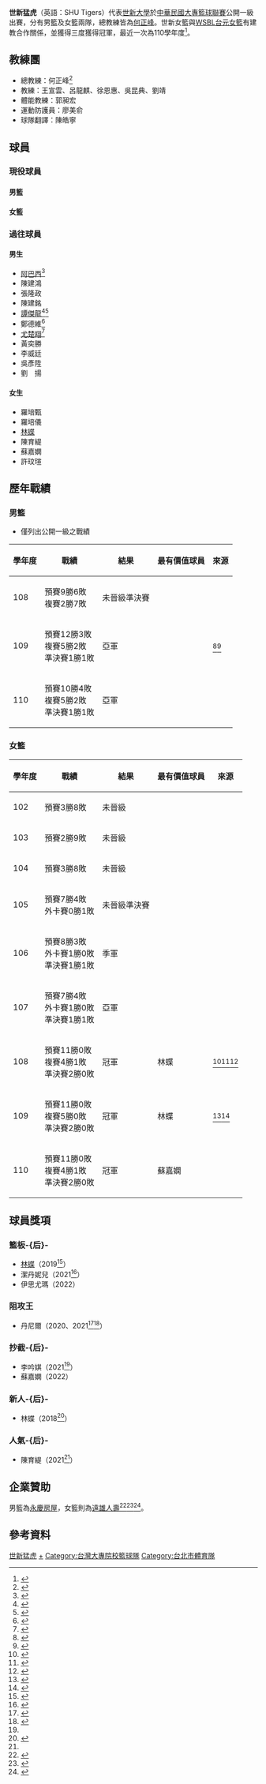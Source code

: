 {{Infobox school athletics
| name = 世新猛虎<br><small>SHU Tigers</small>
| logo = SHU Tigers logo 2016.png
| university = [[世新大學|世新大學]]
| association = [[大專籃球聯賽|UBA]]
| division = 公開男一級、公開女一級
| director = 
| city  = [[臺北市|臺北市]]
| state = 
| teams = 2
| basketballarena = 
| symbol = 
| mascot = 
| nickname = 
| fightsong = 
| cheer  = 
| color1 = 
| color2 = 
| hex1   = 
| hex2   = 
| hex3   = 
| hex4   = 
| pageurl = 
| altlogo = 
}}

'''世新猛虎'''（英語：SHU Tigers）代表[[世新大學|世新大學]]於[[中華民國|中華民國]][[大專籃球聯賽|大專籃球聯賽]]公開一級出賽，分有男籃及女籃兩隊，總教練皆為[[何正峰|何正峰]]。世新女籃與[[WSBL|WSBL]][[台元女籃|台元女籃]]有建教合作關係，並獲得三度獲得冠軍，最近一次為110學年度<ref>{{cite news|author1=黃巧雯|title=UBA世新女籃隊史首度2連霸 林蝶21分助陣[影]|url=https://www.cna.com.tw/news/firstnews/202103210180.aspx|accessdate=2021-04-01|work=中央社|date=2021-03-21|archive-date=2021-03-23|archive-url=https://web.archive.org/web/20210323013914/https://www.cna.com.tw/news/firstnews/202103210180.aspx}}</ref>。

== 教練團 ==
* 總教練：何正峰<ref>{{cite news|author1=Mamba H|title=【UBA專訪】二十年的淬煉，你不知道的世新男女籃總教練何正峰|url=https://www.sportsv.net/articles/70118|accessdate=2021-04-01|work=運動視界|date=2019-12-17|archive-date=2022-03-08|archive-url=https://web.archive.org/web/20220308083403/https://www.sportsv.net/articles/70118}}</ref>
* 教練：王宣雲、呂龍麒、徐恩惠、吳昆典、劉靖
* 體能教練：郭昶宏
* 運動防護員：廖美俞
* 球隊翻譯：陳皓寧

== 球員 ==
{{maincat|世新大學籃球隊球員}}
=== 現役球員 ===
==== 男籃 ====
{{Basketball roster header | team= 世新男籃 | nat = n }}
{{player3 | num = 0 | name = 邱煌禕 | pos = G | m = 1.81 | kgs = 70 | year= | month= | date= }}
{{player3 | num = 1 | name = 許瀚承 | pos = F | m = 1.85 | kgs = 80 | year= | month= | date= }}
{{player3 | num = 2 | name = 蔡明聰 | pos = F | m = 1.84 | kgs = 85 | year= | month= | date= }}
{{player3 | num = 4 | name = 李宗漢 | dab = 籃球運動員 | pos = G | m = 1.65 | kgs = 63 | year= | month= | date= }}
{{player3 | num = 6 | name = 李威廷 | pos = G | m = 1.80 | kgs = 73 | year= | month= | date=  | note = C }}
{{player3 | num = 8 | name = 伊波卡 | pos = C | m = 1.98 | kgs = 104 | year= | month= | date= }}
{{player3 | num = 9 | name = 西里爾 | pos = C | m = 2.08 | kgs = 80 | year= | month= | date= }}
{{player3 | num = 10 | name = 陳思莫 | pos = G | m = 1.75 | kgs = 65 | year= | month= | date= }}
{{player3 | num = 11 | name = 陳龍凱 | pos = G | m = 1.75 | kgs = 70 | year= | month= | date= }}
{{player3 | num = 13 | name = 曾唯庭 | pos = G/F | m = 1.89 | kgs = 74 | year= | month= | date= }}
{{player3 | num = 14 | name = 吳彥陞 | pos = C | m = 1.92 | kgs = 112 | year= | month= | date= }}
{{player3 | num = 21 | name = 朱昱丞 | pos = F | m = 1.91 | kgs = 76 | year= | month= | date= }}
{{player3 | num = 24 | name = 簡賀宇 | pos = G | m = 1.83 | kgs = 75 | year= | month= | date= }}
{{player3 | num = 32 | name = 吳沛嘉 | pos = C | m = 2.05 | kgs = 95 | year= | month= | date= | inj = yes}}
{{player3 | num = 34 | name = 沙巴斯丁 | pos = F | m = 2.01 | kgs = 95 | year= | month= | date= }}
{{player3 | num = 35 | name = 丹尼爾 | dab = 籃球運動員 | pos =  | m = 2.08 | kgs = 96 | year= | month= | date=}}
{{player3 | num = 80 | name = 吳柏林 | pos = F | m = 1.93 | kgs = 98 | year= | month= | date= | note = }}
{{player3 | num = 96 | name = 劉揚 | pos = F | m = 1.90 | kgs = 80 | year= | month= | date= }}
{{Basketball roster footer
| head_coach = 
* [[何正峰|何正峰]]
| coach =
* 郭昶宏
* 徐恩惠
* 吳俊雄
| str_cond =
* 黃慶旻
| roster_url = http://uba.tw/109/公開男一級/Team/Index/B08DE6DC-9F13-4D3A-90DC-C61A9C6BDC02
| accessdate = 2021-07-26
}}<noinclude>

==== 女籃 ====
{{Basketball roster header | team= 世新女籃 | nat = n }}

{{player3 | num = 0 | name = 高慈君 | pos = C | m = 1.75 | kgs = 69 | year= | month= | date= }}
{{player3 | num = 5 | name = 陳育緹 | pos = PG | m = 1.58 | kgs = 50 | year=1999 | month=1 | date=30 }}
{{player3 | num = 6 | name = 許靜恩 | pos = SF | m = 1.68 | kgs = 62 | year= | month= | date= }}
{{player3 | num = 7 | name = 蘇嘉嫻 | pos = SF | m = 1.75 | kgs = 67 | year= | month= | date= }}
{{player3 | num = 8 | name = 李吟娸 | pos = PG | m = 1.64 | kgs = 66 | year= | month= | date= }}
{{player3 | num = 9 | name = 許玟瑄 | pos = C | m = 1.78 | kgs = 71 | year= | month= | date= }}
{{player3 | num = 12 | name = 陳柔依 | pos = C | m = 1.79 | kgs = 88 | year= | month= | date= }}
{{player3 | num = 13 | name = 陳筱涵 | pos = PG | m = 1.62 | kgs = 59 | year= | month= | date= }}
{{player3 | num = 14 | name = 伊思尤瑪 | pos = C | m = 1.87 | kgs = 63 | year= | month= | date= }}
{{player3 | num = 16 | name = 白綺葳 | pos = SF | m = 1.69 | kgs = 62 | year=2001 | month=3 | date=29 }}
{{player3 | num = 18 | name = 吳亞庭 | pos = C | m = 1.76 | kgs = 86 | year= | month= | date= }}
{{player3 | num = 24 | name = 楊淑琄 | pos = SF | m = 1.70 | kgs = 63 | year= | month= | date= }}
{{player3 | num = 32 | name = 李盈潔 | pos = SG | m = 1.63 | kgs = 65 | year= | month= | date= }}
{{player3 | num = 34 | name = 林妘樺 | pos = SF | m = 1.80 | kgs = 67 | year= | month= | date= }}
{{player3 | num = 64 | name = 葉佳紋 | pos = C | m = 1.76 | kgs = 67 | year= | month= | date= }}
{{player3 | num = 65 | name = 林宜欣 | pos = G | m = 1.68 | kgs = 50 | year= | month= | date= }}
{{player3 | num = 66 | name = 呂唯禎 | pos = G | m = 1.55 | kgs = 52 | year= | month= | date= }}
{{player3 | num = 67 | name = 徐凱琳 | pos = G | m = 1.65 | kgs = 53 | year= | month= | date= }}
{{Basketball roster footer
| head_coach = 
* [[何正峰|何正峰]]
| coach =
* 王宣雲
* 呂龍麒
* 徐恩惠
| str_cond =
* 郭昶宏
| roster_url = http://uba.tw/109/公開女一級/Team/Index/1AA0A606-CD9D-42EA-AFEF-FBB90431E858
| accessdate = 2021-07-24
}}<noinclude>

=== 過往球員 ===
====男生====
{{Div col|2}}
* [[阿巴西|阿巴西]]<ref>{{cite news|author1=陳容琛|title=阿巴西加盟中信　李逸驊規劃精進控球|url=https://tsna.com/article/40909|accessdate=2021-10-05|work=TSNA|date=2021-08-26|archive-date=2022-03-12|archive-url=https://web.archive.org/web/20220312115131/https://tsna.com/article/40909}}</ref>
* 陳建鴻
* 張隆政
* 陳建銘
* [[譚傑龍|譚傑龍]]<ref>{{cite news|author1=吳孟儒|title=UBA》世新再開外掛 譚傑龍歸隊助拳|url=https://sports.ltn.com.tw/news/paper/1340514|accessdate=2021-04-01|work=自由電子報|date=2019-12-21|archive-date=2019-12-22|archive-url=https://web.archive.org/web/20191222050320/https://sports.ltn.com.tw/news/paper/1340514}}</ref><ref>{{cite news|author1=李沅芷|title=譚傑龍聖誕連假返台　披世新戰袍打UBA|url=https://tsna.com/article/31398|accessdate=2021-04-01|work=TSNA|date=2019-12-19|archive-date=2022-03-08|archive-url=https://web.archive.org/web/20220308201429/https://tsna.com/article/31398}}</ref>
* 鄭德維<ref>{{cite news|author1=查理葉|title=《PLG Draft》高雄鋼鐵人選秀分析－新血大進補|url=https://www.sportsv.net/articles/86423|accessdate=2021-07-29|work=運動視界|date=2021-07-22|archive-date=2021-07-29|archive-url=https://web.archive.org/web/20210729132550/https://www.sportsv.net/articles/86423}}</ref>
* [[尤楚翔|尤楚翔]]<ref>{{cite news|author1=黃及人|title=T1聯盟》尤楚翔跟台中太陽完成簽約 將以蘇奕晉當模板|url=https://www.chinatimes.com/realtimenews/20210828002762-260403|accessdate=2021-10-05|work=中時新聞網|date=2021-08-28|archive-date=2022-03-09|archive-url=https://web.archive.org/web/20220309042703/https://www.chinatimes.com/realtimenews/20210828002762-260403}}</ref>
* 黃奕勝
* 李威廷
* 吳彥陞
* 劉　揚
{{Div col end}}

====女生====
{{Div col|2}}
* 羅培甄 
* 羅培儀
* [[林蝶|林蝶]]
* 陳育緹
* 蘇嘉嫻
* 許玟瑄
{{Div col end}}

== 歷年戰績 ==
=== 男籃 ===
* 僅列出公開一級之戰績

{| class="wikitable"
|-
! 學年度 !! 戰績 !! 結果 !! 最有價值球員 !! 來源
|-
| 108 || 預賽9勝6敗<br/>複賽2勝7敗 || 未晉級準決賽 || {{n/a}} || 
|-
| 109 || 預賽12勝3敗<br/>複賽5勝2敗<br/>準決賽1勝1敗 || 亞軍 || {{n/a}} || <ref>{{cite news|author1=鍾明|title=世新男籃亞軍 李威廷讚政大像職業隊|url=https://tw.sports.yahoo.com/news/世新男籃亞軍-李威廷讚政大像職業隊-141355928.html|accessdate=2021-04-01|work=yahoo!運動|date=2020-03-21|archive-date=2022-03-12|archive-url=https://web.archive.org/web/20220312052608/https://tw.sports.yahoo.com/news/%E4%B8%96%E6%96%B0%E7%94%B7%E7%B1%83%E4%BA%9E%E8%BB%8D-%E6%9D%8E%E5%A8%81%E5%BB%B7%E8%AE%9A%E6%94%BF%E5%A4%A7%E5%83%8F%E8%81%B7%E6%A5%AD%E9%9A%8A-141355928.html}}</ref><ref>{{cite news|author1=|title=《109UBA》政治大學轟下校史首冠 粉碎世新雙冠美夢|url=https://www.sportsv.net/articles/82231|accessdate=2021-04-01|work=運動視界|date=2020-03-21|archive-date=2022-03-12|archive-url=https://web.archive.org/web/20220312115129/https://www.sportsv.net/articles/82231}}</ref>
|-
| 110 || 預賽10勝4敗<br/>複賽5勝2敗<br/>準決賽1勝1敗 || 亞軍 || {{n/a}} || 
|}

=== 女籃 ===
{| class="wikitable"
|-
! 學年度 !! 戰績 !! 結果 !! 最有價值球員 !! 來源
|-
| 102 || 預賽3勝8敗 || 未晉級 || {{n/a}} || 
|-
| 103 || 預賽2勝9敗 || 未晉級 || {{n/a}} || 
|-
| 104 || 預賽3勝8敗 || 未晉級 || {{n/a}} || 
|-
| 105 || 預賽7勝4敗<br/>外卡賽0勝1敗 || 未晉級準決賽 || {{n/a}} || 
|-
| 106 || 預賽8勝3敗<br/>外卡賽1勝0敗<br/>準決賽1勝1敗 || 季軍 || {{n/a}} || 
|-
| 107 || 預賽7勝4敗<br/>外卡賽1勝0敗<br/>準決賽1勝1敗 || 亞軍 || {{n/a}} || 
|-
| 108 || 預賽11勝0敗<br/>複賽4勝1敗<br/>準決賽2勝0敗 || 冠軍 || 林蝶 || <ref>{{cite news|author1=林岳甫|title=UBA》隊史新猷！世新女籃力退強權文化 首冠到手|url=https://sports.ltn.com.tw/news/breakingnews/3108896|accessdate=2021-04-01|work=自由電子報|date=2020-03-22|archive-date=2020-03-23|archive-url=https://web.archive.org/web/20200323140023/https://sports.ltn.com.tw/news/breakingnews/3108896}}</ref><ref>{{cite news|author1=余柏翰|title=UBA》世新女籃不再給對手希望　擊敗文化拿下隊史首冠|url=https://www.cna.com.tw/news/firstnews/202011220036.aspx|accessdate=2021-02-06|work=風傳媒|date=2020-03-22|archive-date=2022-03-08|archive-url=https://web.archive.org/web/20220308073155/https://www.cna.com.tw/news/firstnews/202011220036.aspx}}</ref><ref>{{cite news|author1=潘郡瑤|title=【108UBA】成為最好的自己 林蝶人生首冠MVP加身|url=https://www.dp-womenbasket.com/2020/03/23/【108uba】不讓後悔重演-林蝶人生首冠mvp加身/|accessdate=2021-04-01|work=Double Pump女子籃球誌|date=2020-03-23|archive-date=2021-01-24|archive-url=https://web.archive.org/web/20210124003325/https://www.dp-womenbasket.com/2020/03/23/%E3%80%90108uba%E3%80%91%E4%B8%8D%E8%AE%93%E5%BE%8C%E6%82%94%E9%87%8D%E6%BC%94-%E6%9E%97%E8%9D%B6%E4%BA%BA%E7%94%9F%E9%A6%96%E5%86%A0mvp%E5%8A%A0%E8%BA%AB/}}</ref>
|-
| 109 || 預賽11勝0敗<br/>複賽5勝0敗<br/>準決賽2勝0敗 || 冠軍 || 林蝶 || <ref>{{cite news|author1=粘藐云|title=世新2連后 林蝶蟬聯MVP|url=https://sports.ltn.com.tw/news/paper/1438646|accessdate=2021-04-01|work=自由電子報|date=2021-03-22|archive-date=2022-03-08|archive-url=https://web.archive.org/web/20220308090846/https://sports.ltn.com.tw/news/paper/1438646}}</ref><ref>{{cite news|author1=曾思儒|title=UBA／土洋連線退台師大 世新女籃全勝寫2連霸|url=https://udn.com/news/story/7003/5333649|accessdate=2021-04-02|work=聯合新聞網|date=2021-03-21|archive-date=2021-05-27|archive-url=https://web.archive.org/web/20210527122947/https://udn.com/news/story/7003/5333649}}</ref>
|-
| 110 || 預賽11勝0敗<br>複賽4勝1敗<br/>準決賽2勝0敗 || 冠軍 || 	蘇嘉嫻 || 
|}

== 球員獎項 ==
=== 籃板-{后}- ===
* [[林蝶|林蝶]]（2019<ref>{{cite news|author1=|title=UBA》佛大陳孟欣囊括3個人獎大贏家　台大2獎、輔大曾祥鈞禁區門神|url=https://www.ltsports.com.tw/basketball/hbl-uba/133927-uba-3-2|accessdate=2021-04-10|work=麗台運動|date=2019-03-26|archive-date=2021-04-10|archive-url=https://web.archive.org/web/20210410043458/https://www.ltsports.com.tw/basketball/hbl-uba/133927-uba-3-2}}</ref>）
* 潔丹妮兒（2021<ref name="UBAawards2021">{{cite news|author1=倪芝蓉|title=UBA人氣王謝亞軒　人氣后陳育緹|url=https://tsna.com/article/37924|accessdate=2021-04-02|work=TSNA|date=2021-03-06|archive-date=2022-04-19|archive-url=https://web.archive.org/web/20220419215947/https://tsna.com/article/37924}}</ref>）
* 伊思尤瑪（2022）

=== 阻攻王 ===
* 丹尼爾（2020、2021<ref>{{cite news|author1=洪偵源|title=UBA／曾祥鈞首奪得分王 4年抱走4座個人獎|url=https://sports.ettoday.net/news/1673808|accessdate=2021-04-10|work=ETtoday|date=2020-03-22|archive-date=2021-01-29|archive-url=https://web.archive.org/web/20210129030718/https://sports.ettoday.net/news/1673808}}</ref><ref>{{cite news|author1=|title=UBA》個人獎姓林4大獎大贏家　MVP健行林俊吉世新林蝶|url=https://www.ltsports.com.tw/article/139199|accessdate=2021-04-10|work=麗台運動|date=2020-03-23|archive-date=2021-04-10|archive-url=https://web.archive.org/web/20210410043447/https://www.ltsports.com.tw/article/139199}}</ref>）

=== 抄截-{后}- ===
* 李吟娸（2021<ref name="UBAawards2021"/>）
* 蘇嘉嫻（2022）

=== 新人-{后}- ===
* 林蝶（2018<ref>{{cite news|author1=|title=UBA》個人獎文化、台體大、輔大各有斬獲　冠軍賽「雙陳」MVP|url=https://www.ltsports.com.tw/basketball/hbl-uba/128800-uba-mvp|accessdate=2021-04-10|work=麗台運動|date=2018-03-26|archive-date=2021-04-10|archive-url=https://web.archive.org/web/20210410044242/https://www.ltsports.com.tw/basketball/hbl-uba/128800-uba-mvp}}</ref>）

=== 人氣-{后}- ===
* 陳育緹（2021<ref name="UBAawards2021"/>）

== 企業贊助 ==
男籃為[[永慶房屋|永慶房屋]]，女籃則為[[遠雄人壽|遠雄人壽]]<ref>{{cite news|author1=蔡淑芬|title=遠雄人壽支持青年體育運動 世新女籃表現亮眼|url=https://ctee.com.tw/industrynews/407080.html|accessdate=2021-02-27|work=工商時報|date=2021-01-22|archive-date=2021-03-12|archive-url=https://web.archive.org/web/20210312165051/https://ctee.com.tw/industrynews/407080.html}}</ref><ref>{{cite news|author1=潘韜宇|title=遠雄人壽贊助世新大學女籃隊500萬獎助金　聯手開創產學實習課|url=https://www.limedia.tw/edu/13389/|accessdate=2021-02-27|work=立報傳媒|date=2020-08-22|archive-date=2021-03-25|archive-url=https://web.archive.org/web/20210325031700/https://www.limedia.tw/edu/13389/}}</ref><ref>{{cite news|author1=許秩維|title=世新攜永慶房屋產學結盟 贊助男籃合開實習課|url=https://www.cna.com.tw/news/ahel/202102250317.aspx|accessdate=2021-02-27|work=中央社|date=2021-02-25|archive-date=2021-03-25|archive-url=https://web.archive.org/web/20210325031656/https://www.cna.com.tw/news/ahel/202102250317.aspx}}</ref>。

== 參考資料 ==
{{reflist|3}}

{{108學年度世新女籃UBA公開女一級冠軍}}
{{109學年度世新女籃UBA公開女一級冠軍}}
{{110學年度世新女籃UBA公開女一級冠軍}}
{{Navboxes|list=
{{世新大學}}
{{臺北市體育}}
}}
[[Category:世新猛虎|]]
[[Category:世新大學|+]]
[[Category:台灣大專院校籃球隊|Category:台灣大專院校籃球隊]]
[[Category:台北市體育隊|Category:台北市體育隊]]